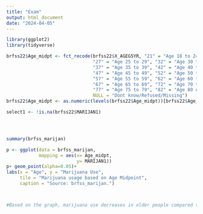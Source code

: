 ```yaml
---
title: "Exam"
output: html_document
date: "2024-04-05"
---
```


```r


library(ggplot2)
library(tidyverse)

brfss22$Age_midpt <- fct_recode(brfss22$X_AGEG5YR, "21" = "Age 18 to 24",
                                "27" = "Age 25 to 29", "32" = "Age 30 to 34",
                                "37" = "Age 35 to 39", "42" = "Age 40 to 44",
                                "47" = "Age 45 to 49", "52" = "Age 50 to 54",
                                "57" = "Age 55 to 59", "62" = "Age 60 to 64",
                                "67" = "Age 65 to 69", "72" = "Age 70 to 74",
                                "77" = "Age 75 to 79", "82" = "Age 80 or older",
                                NULL = "Dont know/Refused/Missing")
brfss22$Age_midpt <- as.numeric(levels(brfss22$Age_midpt))[brfss22$Age_midpt]

select1 <- !is.na(brfss22$MARIJAN1)




summary(brfss_marijan)

p <- ggplot(data = brfss_marijan,
            mapping = aes(x= Age_midpt,
                          y= MARIJAN1))
p+ geom_point(alpha=0.05)+
labs(x = "Age", y = "Marijuana Use",
     tile = "Marijuana usage based on Age Midpoint", 
     caption = "Source: brfss_marijan.")



#Based on the graph, marijuana use decreases in older people compared to younger. 
```

